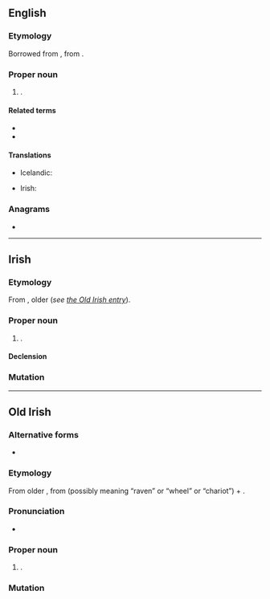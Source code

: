 ==English==
{{wikipedia}}

===Etymology===
Borrowed from {{bor|en|ga|-}}, from {{der|en|sga|Cormac}}.

===Proper noun===
{{en-proper noun}}

# {{given name|male|from=Irish|lang=en}}.

====Related terms====
* {{l|en|Cormack}}
* {{l|en|Cormick}}

====Translations====
{{trans-top|male given name}}
* Icelandic: {{t+|is|Kormákur}}
{{trans-mid}}
* Irish: {{t|ga|Cormac}}
{{trans-bottom}}

===Anagrams===
* {{anagrams|en|comcar}}

----

==Irish==

===Etymology===
From {{inh|ga|sga|Cormac}}, older {{m|sga|Corbmac}} (''see [[#Old Irish|the Old Irish entry]]'').

===Proper noun===
{{ga-proper noun|m|Chormaic}}

# {{given name|male|from=Old Irish|lang=ga}}.

====Declension====
{{ga-decl-m1-nopl|C|ormac|ormaic}}

===Mutation===
{{ga-mut-cons|C|ormac}}

----

==Old Irish==

===Alternative forms===
* {{l|sga|Corbmac}}

===Etymology===
From older {{m|sga|Corbmac}}, from {{m|sga|corb}} (possibly meaning “raven” or “wheel” or “chariot”) + {{m|sga|macc||son}}.

===Pronunciation===
* {{IPA|/ˈkormak/|lang=sga}}

===Proper noun===
{{head|sga|proper noun|g=m}}

# {{given name|male|lang=sga}}.

===Mutation===
{{sga-mutation|C|ormac}}